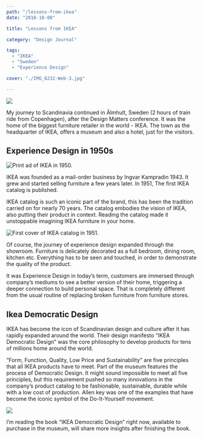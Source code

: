 ```yaml
---
path: "/lessons-from-ikea"
date: "2018-10-08"

title: "Lessons from IKEA"

category: "Design Journal"

tags: 
  - "IKEA"
  - "Sweden"
  - "Experience Design"

cover: "./IMG_6232-Web-3.jpg"

---
```


![](./IMG_6226-Web-2.jpg)

My journey to Scandinavia continued in  Älmhult, Sweden (2 hours of train ride from Copenhagen), after the Design Matters conference. It was the home of the biggest furniture retailer in the world - IKEA. The town as the headquarter of IKEA, offers a museum and also a hotel, just for the visitors.

## Experience Design in 1950s

![Print ad of IKEA in 1950.](./IMG_6215-Web-1.jpg)

IKEA was founded as a mail-order business by Ingvar Kampradin 1943. It grew and started selling furniture a few years later. In 1951, The first IKEA catalog is published.

IKEA catalog is such an iconic part of the brand, this has been the tradition carried on for nearly 70 years. The catalog embodies the vision of IKEA, also putting their product in context. Reading the catalog made it unstoppable imagining IKEA furniture in your home. 

![First cover of IKEA catalog in 1951.](./IMG_6232-Web-3.jpg)

Of course, the journey of experience design expanded through the showroom. Furniture is delicately decorated as a full bedroom, dining room, kitchen etc. Everything has to be seen and touched, in order to demonstrate the quality of the product. 

It was Experience Design in today’s term, customers are immersed through company’s mediums to see a better version of their home, triggering a deeper connection to build personal space. That is completely different from the usual routine of replacing broken furniture from furniture stores.

## Ikea Democratic Design

IKEA has become the icon of Scandinavian design and culture after it has rapidly expanded around the world. Their design manifesto “IKEA Democratic Design” was the core philosophy to develop products for tens of millions home around the world.

“Form, Function, Quality, Low Price and Sustainability” are five principles that all IKEA products have to meet. Part of the museum features the process of Democratic Design. It might sound impossible to meet all five principles, but this requirement pushed so many innovations in the company’s product catalog to be fashionable, sustainable, durable while with a low cost of production. Allen key was one of the examples that have become the iconic symbol of the Do-It-Yourself movement. 

![](./IMG_6243-Web-4.jpg)

I’m reading the book “IKEA Democratic Design” right now, available to purchase in the museum, will share more insights after finishing the book. 